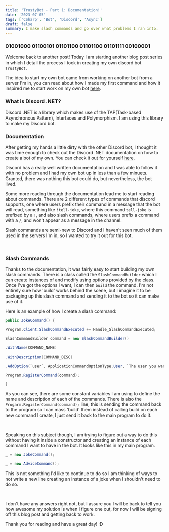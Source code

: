 ```yaml
---
title: 'TrustyBot - Part 1: Documentation!'
date: '2023-07-05'
tags: ['CSharp', 'Bot', 'Discord', 'Async']
draft: false
summary: I make slash commands and go over what problems I ran into.
---
```


### **01001000 01100101 01101100 01101100 01101111 00100001**

Welcome back to another post! Today I am starting another blog post series in which I detail the process I took in creating my own discord bot `TrustyBot`.

The idea to start my own bot came from working on another bot from a server I'm in, you can read about how I made my first command and how it inspired me to start work on my own bot [here](http://www.trustytea.me/post/domo-arigato-mr-roboto).

### **What is Discord .NET?**

Discord .NET is a library which makes use of the TAP(Task-based Asynchronous Pattern), Interfaces and Polymorphism. I am using this library to make my Discord bot.

### **Documentation**

After getting my hands a little dirty with the other Discord bot, I thought it was time enough to check out the Discord .NET documentation on how to create a bot of my own. You can check it out for yourself [here](https://discordnet.dev/guides/introduction/intro.html).

Discord has a really well written documentation and I was able to follow it with no problem and I had my own bot up in less than a few minuets. Granted, there was nothing this bot could do, but nevertheless, the bot lived.

Some more reading through the documentation lead me to start reading about commands. There are 2 different types of commands that discord supports, one where users prefix their command in a message that the bot will read, something like `!tell-joke`, where this command `tell-joke` is prefixed by a `!`, and also slash commands, where users prefix a command with a `/`, and won't appear as a message in the channel.

Slash commands are semi-new to Discord and I haven't seen much of them used in the servers I'm in, so I wanted to try it out for this bot.

‍

### **Slash Commands**

Thanks to the documentation, it was fairly easy to start building my own slash commands. There is a class called the `SlashCommandBuilder` which I can create instances of and modify using options provided by the class. Once I've got the options I want, I can then `build` the command. I'm not entirely sure how 'build' works behind the scene, but I imagine it to be packaging up this slash command and sending it to the bot so it can make use of it.

Here is an example of how I create a slash command:

```csharp
public JokeCommand() {

Program.Client.SlashCommandExecuted += Handle_SlashCommandExecuted;

SlashCommandBuilder command = new SlashCommandBuilder()

.WithName(COMMAND_NAME)

.WithDescription(COMMAND_DESC)

.AddOption(`user`, ApplicationCommandOptionType.User, `The user you want to tell a joke about`, isRequired: true);

Program.RegisterCommand(command);

}
```

As you can see, there are some constant variables I am using to define the name and description of each of the commands. There is also the `Progarm.RegisterCommand(command);` line, this is sending the command back to the program so I can mass 'build' them instead of calling build on each new command I create, I just send it back to the main program to do it.

‍

Speaking on this subject though, I am trying to figure out a way to do this without having it inside a constructor and creating an instance of each command I want to have in the bot. It looks like this in my main program.

```csharp
_ = new JokeCommand();

_ = new AdviceCommand();
```

This is not something I'd like to continue to do so I am thinking of ways to not write a new line creating an instance of a joke when I shouldn't need to do so.

‍

I don't have any answers right not, but I assure you I will be back to tell you how awesome my solution is when I figure one out, for now I will be signing off this blog post and getting back to work.

Thank you for reading and have a great day! :D
